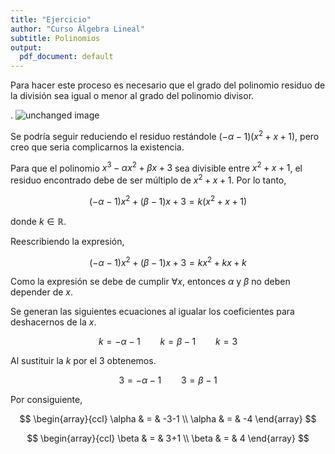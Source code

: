 ```yaml
---
title: "Ejercicio"
author: "Curso Álgebra Lineal"
subtitle: Polinomios
output:
  pdf_document: default
---
```



**\mbox{\boldmath Hallar $\alpha$ y $\beta$ para que $x^3-\alpha x^2+\beta x+3$ sea 
divisible entre $x^2+x+1$, $\forall x$.}**


Para hacer este proceso es necesario que el grado del polinomio residuo de la 
división sea igual o menor al grado del polinomio divisor. 

.
![unchanged image](./division.jpg)

Se podría seguir reduciendo el residuo restándole $(- \alpha -1)(x^2+x+1)$, pero 
creo que seria complicarnos la existencia.

Para que el polinomio $x^3-\alpha x^2+\beta x+3$ sea divisible entre $x^2+x+1$, 
el residuo encontrado debe de ser múltiplo de $x^2+x+1$. Por lo tanto,

$$
(-\alpha - 1)x^2 + (\beta -1)x + 3 = k(x^2+x+1)
$$ 

donde $k \in \mathbb{R}$.

Reescribiendo la expresión,

$$
(-\alpha - 1)x^2 + (\beta -1)x + 3 = kx^2 + kx + k
$$ 

Como la expresión se debe de cumplir $\forall x$, entonces $\alpha$ y $\beta$ no
deben depender de $x$.

Se generan las siguientes ecuaciones al igualar los coeficientes para 
deshacernos de la $x$.

$$
k = -\alpha - 1 \qquad
k = \beta - 1   \qquad
k=3
$$
\newpage

Al sustituir la $k$ por el $3$ obtenemos.

$$
3 = -\alpha - 1 \qquad
3 = \beta - 1
$$

Por consiguiente,


$$
\begin{array}{ccl}
     \alpha & = & -3-1
  \\ \alpha & = & -4
\end{array}
$$


$$
\begin{array}{ccl}
     \beta & = & 3+1
  \\ \beta & = & 4
\end{array}
$$

